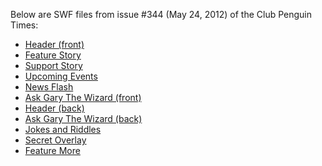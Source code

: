 Below are SWF files from issue #344 (May 24, 2012) of the Club Penguin Times:

*[[Media:News344HeaderFront.swf|Header (front)]]
*[[Media:News344FeatureStory.swf|Feature Story]]
*[[Media:News344SupportStory.swf|Support Story]]
*[[Media:News344UpcomingEvents.swf|Upcoming Events]]
*[[Media:News344NewsFlash.swf|News Flash]]
*[[Media:News344AskAuntArcticFront.swf|Ask Gary The Wizard (front)]]
*[[Media:News344HeaderBack.swf|Header (back)]]
*[[Media:News344AskAuntArcticBack.swf|Ask Gary The Wizard (back)]]
*[[Media:News344JokesAndRiddles.swf|Jokes and Riddles]]
*[[Media:News344SecretOverlay.swf|Secret Overlay]]
*[[Media:News344FeatureMore.swf|Feature More]]